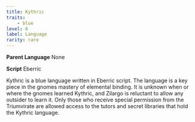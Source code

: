 ```yaml
---
title: Kythric
traits:
    - blue
level: 6
label: Language
rarity: rare
---
```


**Parent Language** None

**Script** Eberric

Kythric is a blue language written in Eberric script. The language is a key piece in the gnomes mastery of elemental binding. It is unknown when or where the gnomes learned Kythric, and Zilargo is reluctant to allow any outsider to learn it. Only those who receive special permission from the Triumvirate are allowed access to the tutors and secret libraries that hold the Kythric language. 
